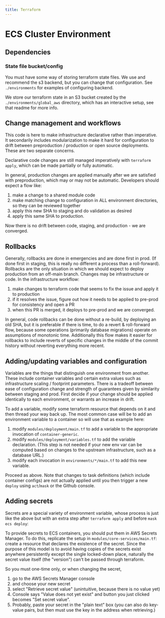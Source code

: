 ```yaml
---
title: Terraform
---
```


# ECS Cluster Environment

## Dependencies

### State file bucket/config

You must have some way of storing terraform state files.
We use and recommend the s3 backend, but you can change
that configuration. See `./environments` for examples of
configuring backend.

We store our terraform state in an S3 bucket created by
the `./environments/global_aws` directory, which has an
interactive setup, see that readme for more info.

## Change management and workflows

This code is here to make infrastructure declarative rather than imperative.
It secondarily includes modularization to make it hard for configuration to drift
between preproduction / production or open source deployments.
These are two separate concerns.

Declarative code changes are still managed imperatively with `terraform apply`,
which can be made partially or fully automatic.

In general, production changes are applied manually after we are satisfied with
preproduction, which may or may not be automatic. Developers should expect a flow like:

1. make a change to a shared module code
2. make matching change to configuration in ALL environment directories, so they can be reviewed together
3. apply this new SHA to staging and do validation as desired
4. apply this same SHA to production.

Now there is no drift between code, staging, and production - we are converged.

## Rollbacks

Generally, rollbacks are done in emergencies and are done first in prod. (If done first in staging, this is
really no different a process than a roll-forward). Rollbacks are the only situation in which we should expect
to deploy production from an off-main branch. Changes may be infrastructure or code. In the infrastructure workflow:

1. make changes to terraform code that seems to fix the issue and apply it to production
2. if it resolves the issue, figure out how it needs to be applied to pre-prod for consistency and open a PR
3. when this PR is merged, it deploys to pre-prod and we are converged.

In general, code rollbacks can be done without a re-build, by deploying an old SHA, but it is preferable
if there is time, to do a revert & roll-forward flow,
because some operations (primarily database migrations) operate on assumptions of monotonic time. Additionally
this flow makes it easier for rollbacks to include reverts of specific changes in the middle of the commit history
without reverting everything more recent.

## Adding/updating variables and configuration

Variables are the things that distinguish one environment from another. These include container variables and
certain extra values such as infrastructure scaling / footprint parameters. There is a tradeoff between ease
of configuration change and strength of guarantees given by similarity between staging and prod. First decide if
your change should be applied identically to each environment, or warrants an increase in drift.

To add a variable, modify some terraform resource that depends on it and then thread your way back up. The most
common case will be to add an environment variable to a container so will use that as example here:

1. modify `modules/deployment/main.tf` to add a variable to the appropriate invocation of `container-generic`.
1. modify `modules/deployment/variables.tf` to add the variable declaration. (This step is not needed if your new env var can be computed based on changes to the upstream infrastructure, such as a database URL.)
1. modify each invocation in `environments/*/main.tf` to add this new variable.

Proceed as above. Note that changes to task definitions (which include container configs) are not actually applied until you then trigger a new `deploy` using `act`/`mask` or the Github console.

## Adding secrets

Secrets are a special variety of environment variable, whose process is just like the above but with an extra step after `terraform apply` and before `mask ecs deploy`:

To provide secrets to ECS containers, you should put them in AWS Secrets Manager.
To do this, replicate the setup in `modules/core-services/main.tf`: create a resource
that declares the existence of the secret. Since the purpose of this model is to
avoid having copies of the secrets exist anywhere persistently except the single
locked-down place, naturally the secret value itself (the "version") can't be passed through terraform.

So you must one-time only, or when changing the secret,

1. go to the AWS Secrets Manager console
2. and choose your new secret
3. select "Retrieve secret value" (unintuitive, because there is no value yet)
4. Console says "Value does not yet exist" and button you just clicked becomes "Set secret value".
5. Probably, paste your secret in the "plain text" box (you can also do key-value pairs, but then must use the key in the address when retrieving.)
